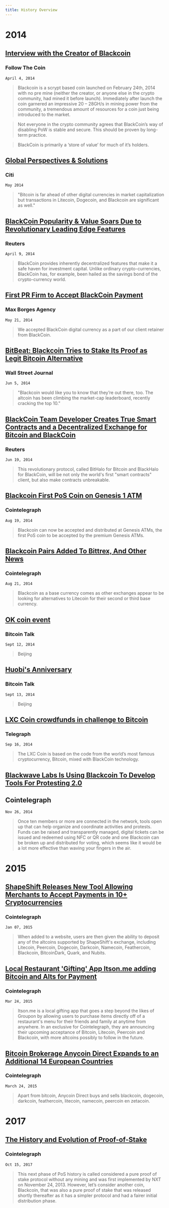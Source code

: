 ```yaml
---
title: History Overview
---
```

# 2014

## [Interview with the Creator of Blackcoin](https://web.archive.org/web/20140603183808/http://www.followthecoin.com/interview-creator-blackcoin-bc/)
### Follow The Coin
`April 4, 2014`
> Blackcoin is a scrypt based coin launched on February 24th, 2014 with no pre mine (neither the creator, or anyone else in the crypto community, had mined it before launch). Immediately after launch the coin garnered an impressive 20 – 28GH/s in mining power from the community, a tremendous amount of resources for a coin just being introduced to the market.

> Not everyone in the crypto community agrees that BlackCoin’s way of disabling PoW is stable and secure. This should be proven by long-term practice.

> BlackCoin is primarily a ‘store of value’ for much of it’s holders. 

## [Global Perspectives & Solutions](https://ir.citi.com/RZh%2B9GHcy3eQvegHG9vuU3r5%2FxkjXBMMfUnULRTyibawadNFQRrrFA%3D%3D)
### Citi
`May 2014`
> "Bitcoin is far ahead of other digital currencies in market capitalization but transactions in Litecoin, Dogecoin, and Blackcoin are significant as well."

## [BlackCoin Popularity & Value Soars Due to Revolutionary Leading Edge Features](https://web.archive.org/web/20160306120134/http://uk.reuters.com/article/idUKnGNX9m2PlG+1c5+GNW20140409)
### Reuters
`April 9, 2014`
> BlackCoin provides inherently decentralized features that make it a safe haven for investment capital. Unlike ordinary crypto-currencies, BlackCoin has, for example, been hailed as the savings bond of the crypto-currency world. 

## [First PR Firm to Accept BlackCoin Payment](https://web.archive.org/web/20140909031347/http://maxborgesagency.com/max-borges-agency-first-pr-firm-to-accept-blackcoin-payment/)
### Max Borges Agency
`May 21, 2014`
> We accepted BlackCoin digital currency as a part of our client retainer from BlackCoin.

## [BitBeat: Blackcoin Tries to Stake Its Proof as Legit Bitcoin Alternative](http://blogs.wsj.com/moneybeat/2014/06/05/bitbeat-blackcoin-tries-to-stake-its-proof-as-legit-bitcoin-alternative/)
### Wall Street Journal
`Jun 5, 2014`
> "Blackcoin would like you to know that they’re out there, too. The altcoin has been climbing the market-cap leaderboard, recently cracking the top 10."

## [BlackCoin Team Developer Creates True Smart Contracts and a Decentralized Exchange for Bitcoin and BlackCoin](https://web.archive.org/web/20140909004912/https://www.reuters.com/article/2014/06/19/idUSnGNX4Lm53x+1d0+GNW20140619)
### Reuters
`Jun 19, 2014`
> This revolutionary protocol, called BitHalo for Bitcoin and BlackHalo for BlackCoin, will be not only the world's first "smart contracts" client, but also make contracts unbreakable. 

## [Blackcoin First PoS Coin on Genesis 1 ATM](https://cointelegraph.com/news/blackcoin-first-pos-coin-on-genesis-1-atm)
### Cointelegraph
`Aug 19, 2014`
> Blackcoin can now be accepted and distributed at Genesis ATMs, the first PoS coin to be accepted by the premium Genesis ATMs. 

## [Blackcoin Pairs Added To Bittrex, And Other News](https://cointelegraph.com/news/blackcoin-pairs-added-to-bittrex-and-other-news)
### Cointelegraph
`Aug 21, 2014`
> Blackcoin as a base currency comes as other exchanges appear to be looking for alternatives to Litecoin for their second or third base currency.

## [OK coin event](https://bitcointalk.org/index.php?topic=599299.msg8801544#msg8801544) 
### Bitcoin Talk
`Sept 12, 2014`
> Beijing

## [Huobi's Anniversary](https://bitcointalk.org/index.php?topic=599299.msg8802038#msg8802038)
### Bitcoin Talk
`Sept 13, 2014`
> Beijing

## [LXC Coin crowdfunds in challenge to Bitcoin](http://www.telegraph.co.uk/finance/businessclub/money/11100354/LXC-Coin-crowdfunds-in-challenge-to-Bitcoin.html)
### Telegraph
`Sep 16, 2014`
> The LXC Coin is based on the code from the world’s most famous cryptocurrency, Bitcoin, mixed with BlackCoin technology.

## [Blackwave Labs Is Using Blackcoin To Develop Tools For Protesting 2.0](https://cointelegraph.com/news/blackwave-labs-is-using-blackcoin-to-develop-tools-#for-protesting-20)
## Cointelegraph 
`Nov 26, 2014`
> Once ten members or more are connected in the network, tools open up that can help organize and coordinate activities and protests. Funds can be raised and transparently managed, digital tickets can be issued and redeemed using NFC or QR code and one Blackcoin can be broken up and distributed for voting, which seems like it would be a lot more effective than waving your fingers in the air.

# 2015

## [ShapeShift Releases New Tool Allowing Merchants to Accept Payments in 10+ Cryptocurrencies](https://cointelegraph.com/news/shapeshift-releases-new-tool-allowing-merchan#ts-to-accept-payments-in-10-cryptocurrencies)
### Cointelegraph 
`Jan 07, 2015`
> When added to a website, users are then given the ability to deposit any of the altcoins supported by ShapeShift's exchange, including Litecoin, Peercoin, Dogecoin, Darkcoin, Namecoin, Feathercoin, Blackcoin, BitcoinDark, Quark, and Nubits.


## [Local Restaurant 'Gifting' App Itson.me adding Bitcoin and Alts for Payment](https://cointelegraph.com/news/local-restaurant-gifting-app-itsonme-adding-b#itcoin-and-alts-for-payment)
### Cointelegraph 
`Mar 24, 2015`
> Itson.me is a local gifting app that goes a step beyond the likes of Groupon by allowing users to purchase items directly off of a restaurant's menu for their friends and family at anytime from anywhere. In an exclusive for Cointelegraph, they are announcing their upcoming acceptance of Bitcoin, Litecoin, Peercoin and Blackcoin, with more altcoins possibly to follow in the future.

## [Bitcoin Brokerage Anycoin Direct Expands to an Additional 14 European Countries](https://cointelegraph.com/news/bitcoin-brokerage-anycoin-direct-expands-to-a#n-additional-14-european-countries)
### Cointelegraph 
`March 24, 2015`
> Apart from bitcoin, Anycoin Direct buys and sells blackcoin, dogecoin, darkcoin, feathercoin, litecoin, namecoin, peercoin en zetacoin.


# 2017

## [The History and Evolution of Proof-of-Stake](https://cointelegraph.com/news/th#e-history-and-evolution-of-proof-of-stake)
###  Cointelegraph
`Oct 15, 2017`
> This next phase of PoS history is called considered a pure proof of stake protocol without any mining and was first implemented by NXT on November 24, 2013. However, let’s consider another coin, Blackcoin, that was also a pure proof of stake that was released shortly thereafter as it has a simpler protocol and had a fairer initial distribution phase.